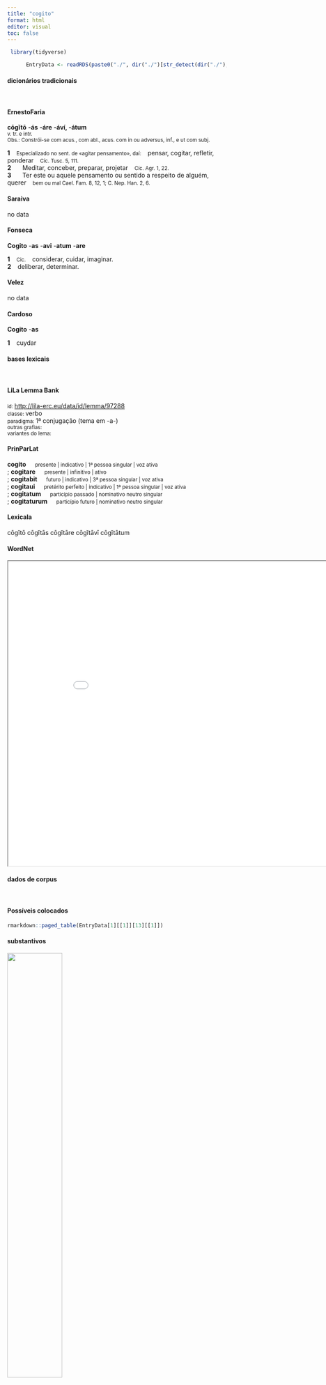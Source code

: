 ```yaml
---
title: "cogito"
format: html
editor: visual
toc: false
---
```



```r
 library(tidyverse) 

      EntryData <- readRDS(paste0("./", dir("./")[str_detect(dir("./"), "_xx99-111-103-105-116-111xx_.rds")]))

```


#### dicionários tradicionais

&emsp;




::: panel-tabset

#### ErnestoFaria

<b>cōgĭtō</b> <b>-ás</b> <b>-áre</b> <b>-áví, -átum</b> <br> <small>v. tr. e intr.</small> <br> <small>Obs.: Constrói-se com acus., com abl., acus. com in ou adversus, inf., e ut com subj.</small>   <p> <b>1</b> &ensp; <small>Especializado no sent. de «agitar pensamento», daí:</small> &ensp; pensar, cogitar, refletir, ponderar &ensp; <small>Cíc. Tusc. 5, 111.</small> <br> <b>2</b> &ensp; <small></small> &ensp; Meditar, conceber, preparar, projetar &ensp; <small>Cíc. Agr. 1, 22.</small> <br> <b>3</b> &ensp; <small></small> &ensp; Ter este ou aquele pensamento ou sentido a respeito de alguém, querer &ensp; <small>bem ou mal Cael. Fam. 8, 12, 1; C. Nep. Han. 2, 6.</small> </p>




#### Saraiva

no data




#### Fonseca

<b>Cogito</b> -<b>as</b> -<b>avi</b> -<b>atum</b> -<b>are</b>   <p> <b>1</b> &ensp; <small>Cic.</small> &ensp; considerar, cuidar, imaginar. <br> <b>2</b> &ensp; deliberar, determinar. </p>




#### Velez

no data




#### Cardoso

<b>Cogito</b> -<b>as</b>   <p> <b>1</b> &ensp; cuydar </p>


:::



#### bases lexicais

&emsp;






::: panel-tabset

#### LiLa Lemma Bank

<small> id: </small> <a href=' http://lila-erc.eu/data/id/lemma/97288 ' target="_blank"> http://lila-erc.eu/data/id/lemma/97288 </a> <br>
<small> classe: </small> verbo    <br>
<small> paradigma: </small> 1ª conjugação (tema em -a-) <br>
<small> outras grafias: </small>  <br>
<small> variantes do lema: </small>  <br>





#### PrinParLat

<b> cogito </b>&emsp;<small> presente | indicativo | 1ª pessoa singular | voz ativa </small><br>
; <b> cogitare </b>&emsp;<small> presente | infinitivo | ativo </small><br>
; <b> cogitabit </b>&emsp;<small> futuro | indicativo | 3ª pessoa singular | voz ativa </small><br>
; <b> cogitaui </b>&emsp;<small> pretérito perfeito | indicativo | 1ª pessoa singular | voz ativa </small><br>
; <b> cogitatum </b>&emsp;<small> particípio passado | nominativo neutro singular </small><br>
; <b> cogitaturum </b>&emsp;<small> particípio futuro | nominativo neutro singular </small><br>





#### Lexicala

cōgĭtō 
 cōgĭtās 
 cōgĭtāre 
 cōgĭtāvī 
 cōgĭtātum




#### WordNet

<iframe width='900' height='700' src='Media/Tree__xx99-111-103-105-116-111xx__sem_type_lexemes_pt.html'>

</iframe>


:::



#### dados de corpus

&emsp;




::: panel-tabset

#### Possíveis colocados

```r

rmarkdown::paged_table(EntryData[1][[1]][13][[1]])

```


#### substantivos

![](./Media/wordcloud__xx99-111-103-105-116-111xx__BY_collocate_scoreSUBST.webp){width=50% fig-alt='This chart plots collocate by scoreSUBST, for the headword cogito here are all the values plotted: collocate: diu; scoreSUBST: 0. collocate: quoniam; scoreSUBST: 0. collocate: nihil; scoreSUBST: 0. collocate: puto; scoreSUBST: 0. collocate: quidem; scoreSUBST: 0. collocate: bellum; scoreSUBST: 2. collocate: publicus; scoreSUBST: 0. collocate: ne; scoreSUBST: 0. collocate: possum; scoreSUBST: 0. collocate: quis; scoreSUBST: 0. collocate: et; scoreSUBST: 0'}




#### adjetivos

![](./Media/wordcloud__xx99-111-103-105-116-111xx__BY_collocate_scoreADJ.webp){width=50% fig-alt='This chart plots collocate by scoreADJ, for the headword cogito here are all the values plotted: collocate: diu; scoreADJ: 0. collocate: quoniam; scoreADJ: 0. collocate: nihil; scoreADJ: 0. collocate: puto; scoreADJ: 0. collocate: quidem; scoreADJ: 0. collocate: bellum; scoreADJ: 0. collocate: publicus; scoreADJ: 2. collocate: ne; scoreADJ: 0. collocate: possum; scoreADJ: 0. collocate: quis; scoreADJ: 0. collocate: et; scoreADJ: 0'}




#### verbos

![](./Media/wordcloud__xx99-111-103-105-116-111xx__BY_collocate_scoreVERBO.webp){width=50% fig-alt='This chart plots collocate by scoreVERBO, for the headword cogito here are all the values plotted: collocate: diu; scoreVERBO: 0. collocate: quoniam; scoreVERBO: 0. collocate: nihil; scoreVERBO: 0. collocate: puto; scoreVERBO: 2. collocate: quidem; scoreVERBO: 0. collocate: bellum; scoreVERBO: 0. collocate: publicus; scoreVERBO: 0. collocate: ne; scoreVERBO: 0. collocate: possum; scoreVERBO: 1. collocate: quis; scoreVERBO: 0. collocate: et; scoreVERBO: 0'}




#### advérbios

![](./Media/wordcloud__xx99-111-103-105-116-111xx__BY_collocate_scoreADV.webp){width=50% fig-alt='This chart plots collocate by scoreADV, for the headword cogito here are all the values plotted: collocate: diu; scoreADV: 2. collocate: quoniam; scoreADV: 0. collocate: nihil; scoreADV: 0. collocate: puto; scoreADV: 0. collocate: quidem; scoreADV: 2. collocate: bellum; scoreADV: 0. collocate: publicus; scoreADV: 0. collocate: ne; scoreADV: 0. collocate: possum; scoreADV: 0. collocate: quis; scoreADV: 0. collocate: et; scoreADV: 0'}




#### preposições e conjunções

![](./Media/wordcloud__xx99-111-103-105-116-111xx__BY_collocate_scoreFUNC.webp){width=50% fig-alt='This chart plots collocate by scoreFUNC, for the headword cogito here are all the values plotted: collocate: diu; scoreFUNC: 0. collocate: quoniam; scoreFUNC: 20. collocate: nihil; scoreFUNC: 0. collocate: puto; scoreFUNC: 0. collocate: quidem; scoreFUNC: 0. collocate: bellum; scoreFUNC: 0. collocate: publicus; scoreFUNC: 0. collocate: ne; scoreFUNC: 20. collocate: possum; scoreFUNC: 0. collocate: quis; scoreFUNC: 0. collocate: et; scoreFUNC: 0'}


:::



::: panel-tabset

#### ExemplosTraduzidos

<p> quid ista <b>cogitatis</b> in cordibus vestris <br> <small> Vulg.Marc.2.8 <br> Por que cogitais essas coisas em vossos corações? <small> [JDD] </small> </small> </p>
; <p> Gnaeus quidem noster iam plane quid <b>cogitet</b> nescio <br> <small> Cic.Att.2.16.2 <br> O que o nosso Cneu está pensando agora eu não sei. <small> [JDD] </small> </small> </p>
; <p> quid de his <b>cogites</b> et quando scire velim <br> <small> Cic.Att.5.3.1 <br> Eu gostaria de saber o que pensas desses assuntos e quando. <small> [JDD] </small> </small> </p>
; <p> statui enim nihil iam de re publica <b>cogitare</b> <br> <small> Cic.Att.2.4.4 <br> pois decidi não pensar mais nada acerca da república. <small> [JDD] </small> </small> </p>
; <p> id uero iudices etiam dubitandum et diutius <b>cogitandum</b> est <br> <small> Cic.Mil.53 <br> Mas isso, juízes, deve ser ainda posto em dúvida e cogitado por mais tempo? <small> [JDD] </small> </small> </p>
; <p> cura ut valeas et ut sciam quando <b>cogites</b> Romam <br> <small> Cic.Att.5.20.9 <br> Cuida para que fiques bem e para que eu saiba quando pensas ir para Roma. <small> [JDD] </small> </small> </p>
; <p> Bibulus ne <b>cogitabat</b> quidem etiam nunc in provinciam suam accedere <br> <small> Cic.Att.5.16.4 <br> Bíbulo nem sequer cogita ainda agora em aproximar-se de sua província. <small> [JDD] </small> </small> </p>
; <p> <b>cogita</b> posse et latronem et hostem admouere iugulo tuo gladium <br> <small> Sen.Ep.4.8 <br> Pensa que tanto um ladrão como um inimigo pode direcionar a espada para a tua garganta. <small> [JDD] </small> </small> </p>
; <p> quod cum ita sit nihil ne mihi de periculo meo <b>cogitandum</b> putatis <br> <small> Cic.Phil.12.22.1 <br> Como isso é assim, achais que eu não devo em absoluto pensar em meu perigo? <small> [JDD] </small> </small> </p>
; <p> nunc persequar cetera nam occurrit illud igitur ne Clodius quidem de insidiis <b>cogitauit</b> quoniam fuit in Albano mansurus <br> <small> Cic.Mil.48 <br> Agora seguirei com os demais argumentos; pois se faz essa objeção: “Portanto, nem mesmo Clódio planejou emboscadas, visto que sua intenção foi ficar em sua chácara em Alba.” <small> [JDD] </small> </small> </p>
; <p> sed nimis multa de nugis ad causam bellumque redeamus quamquam non alienum fuit personas quasdam a uobis recognosci ut quibus cum bellum gereretur possetis taciti <b>cogitare</b> <br> <small> Cic.Phil.6.15.6 <br> Mas já basta de ninharias; votemos à causa e à guerra; apesar de que não foi inoportuno que algumas pessoas fossem identificadas por vós para que pudésseis meditar calados contra quem se travaria a guerra. <small> [JDD] </small> </small> </p>
; <p> at senatui quae sint gerunda praescribo et quomodo Carthagini male iam diu <b>cogitanti</b> bellum multo ante denuntio de qua uereri non ante desinam quam illam excisam esse cognouero <br> <small> Cic.Sen.18 <br> mas indico ao senado as que devem ser feitas e como devem ser feitas; Muito antes eu declaro guerra a Cartago, que já há muito planeja o nosso mal; e em relação a essa cidade, eu não deixarei de ter receio enquanto eu não souber que ela foi destruída. <small> [JDD, de outra edição] </small> </small> </p>





#### Frequência por autor

![](./Media/barchart__xx99-111-103-105-116-111xx__lemma_BY_author_Frequencies.webp){width=50% fig-alt='This charts plots the frequency of lemma by author_Frequencies. The Seneca subcorpus registers the highest normalized frequency, with the value of 8.21 and an absolute frequency of 44. The Cicero subcorpus follows, with a normalized frequency of 7.29 and an absolute frequency of 117. the subcorpus with the least normalized frequency is Horatius with the normalized value of 0 and an absolute freqeuncy of 0. here are all the values: subcorpus: Caesar ; normalized frequency: 5 ; absolute frequency: 1.88836014804744. subcorpus: Cicero ; normalized frequency: 117 ; absolute frequency: 7.28862973760933. subcorpus: Horatius ; normalized frequency: 0 ; absolute frequency: 0. subcorpus: Ovidius ; normalized frequency: 0 ; absolute frequency: 0. subcorpus: Phaedrus ; normalized frequency: 3 ; absolute frequency: 4.5544253833308. subcorpus: Sallustius ; normalized frequency: 1 ; absolute frequency: 0.927557740469344. subcorpus: Seneca ; normalized frequency: 44 ; absolute frequency: 8.21186614658181. subcorpus: Suetonius ; normalized frequency: 0 ; absolute frequency: 0. subcorpus: Tacitus ; normalized frequency: 1 ; absolute frequency: 3.43288705801579. subcorpus: Vergilius ; normalized frequency: 0 ; absolute frequency: 0. subcorpus: Hieronymus ; normalized frequency: 3 ; absolute frequency: 6.74005841383959'}




#### Frequência por gênero

![](./Media/barchart__xx99-111-103-105-116-111xx__lemma_BY_genre_Frequencies.webp){width=50% fig-alt='This charts plots the frequency of lemma by genre_Frequencies. The Prosa.filosófica subcorpus registers the highest normalized frequency, with the value of 8.07 and an absolute frequency of 49. The Prosa.filosófica subcorpus follows, with a normalized frequency of 8.07 and an absolute frequency of 49. the subcorpus with the least normalized frequency is Poesia.lírica with the normalized value of 0 and an absolute freqeuncy of 0. here are all the values: subcorpus: Prosa.histórica ; normalized frequency: 7 ; absolute frequency: 1.70403369118041. subcorpus: Prosa.filosófica ; normalized frequency: 49 ; absolute frequency: 8.0723546564307. subcorpus: Prosa.oratória ; normalized frequency: 83 ; absolute frequency: 7.96904553877469. subcorpus: Prosa.epistolográfica ; normalized frequency: 28 ; absolute frequency: 7.41938048172978. subcorpus: Poesia.lírica ; normalized frequency: 0 ; absolute frequency: 0. subcorpus: Poesia.didática ; normalized frequency: 3 ; absolute frequency: 2.54474510136568. subcorpus: Poesia.trágica ; normalized frequency: 1 ; absolute frequency: 0.868658790826963. subcorpus: Poesia.épica ; normalized frequency: 0 ; absolute frequency: 0. subcorpus: Prosa.ficcional ; normalized frequency: 3 ; absolute frequency: 6.74005841383959'}




#### Frequência por século

![](./Media/barchart__xx99-111-103-105-116-111xx__lemma_BY_period_Frequencies.webp){width=50% fig-alt='This charts plots the frequency of lemma by period_Frequencies. The I.d.C. subcorpus registers the highest normalized frequency, with the value of 7.19 and an absolute frequency of 47. The II.d.C. subcorpus follows, with a normalized frequency of 2.62 and an absolute frequency of 1. the subcorpus with the least normalized frequency is II.d.C. with the normalized value of 2.62 and an absolute freqeuncy of 1. here are all the values: subcorpus: I.a.C. ; normalized frequency: 123 ; absolute frequency: 5.72492436583663. subcorpus: I.d.C. ; normalized frequency: 47 ; absolute frequency: 7.18984243536791. subcorpus: II.d.C. ; normalized frequency: 1 ; absolute frequency: 2.61780104712042. subcorpus: IV.d.C. ; normalized frequency: 3 ; absolute frequency: 6.74005841383959'}


:::

